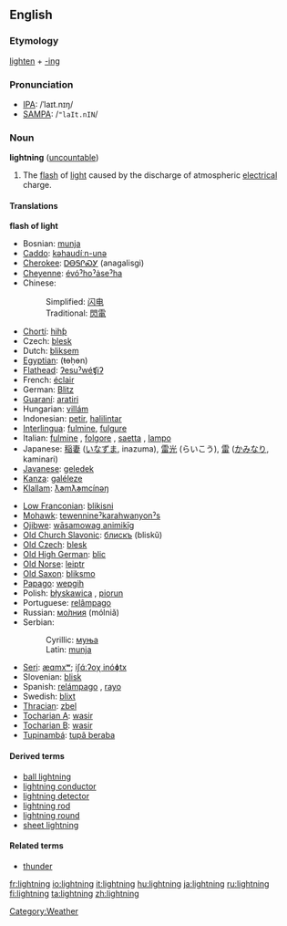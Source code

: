 ==English==
===Etymology===
[[lighten]] + [[-ing]]
===Pronunciation===
*[[IPA]]: /ˈlaɪt.nɪŋ/
*[[SAMPA]]: /<tt>"laIt.nIN</tt>/

=== Noun ===
'''lightning''' ([[uncountable]])

# The [[flash]] of [[light]] caused by the discharge of atmospheric [[electrical]] charge.

==== Translations ====
'''flash of light'''
{{top}}
*Bosnian: [[munja#Bosnian|munja]] {{f}}
*[[Caddo]]: [[kǝhaudíːn-unǝ]]
*[[Cherokee]]: [[ᎠᎾᎦᎵᏍᎩ]] (anagalisgi)
*[[Cheyenne]]: [[évóˀhoˀȧseˀha]]
*Chinese:
*:Simplified: [[闪电]]
*:Traditional: [[閃電]]
*[[Chortí]]: [[hihƥ]]
*Czech: [[blesk]] {{m}}
*Dutch: [[bliksem]] {{m}}
*[[Egyptian]]: (ŧɵḥɵn)
*[[Flathead]]: [[ʔesuˀwéʧiʔ]]
*French: [[éclair]] {{m}}
*German: [[Blitz]] {{m}}
*[[Guaraní]]: [[aratiri]]
*Hungarian: [[villám]]
*Indonesian: [[petir]], [[halilintar]]
*[[Interlingua]]: [[fulmine]], [[fulgure]]
*Italian: [[fulmine]] {{m}}, [[folgore]] {{m}}, [[saetta]] {{f}}, [[lampo]] {{m}}
*Japanese: [[稲妻]] ([[いなずま]], inazuma), [[雷光]] (らいこう), [[雷]] ([[かみなり]], kaminari)
*[[Javanese]]: [[geledek]]
*[[Kanza]]: [[galéleze]]
*[[Klallam]]: [[ƛ̕əmƛ̕əmcínəŋ]]
{{mid}}
*[[Low Franconian]]: [[blikisni]]
*[[Mohawk]]: [[tewennineˀkarahwanyonˀs]]
*[[Ojibwe]]: [[wāsamowag animikīg]]
*[[Old Church Slavonic]]: [[блискъ]] (bliskŭ)
*[[Old Czech]]: [[blesk]] {{m}}
*[[Old High German]]: [[blic]]
*[[Old Norse]]: [[leiptr]]
*[[Old Saxon]]: [[bliksmo]]
*[[Papago]]: [[wepgih]]
*Polish: [[błyskawica]] {{f}}, [[piorun]] {{m}}
*Portuguese: [[relâmpago]] {{m}}
*Russian: [[молния|мо́лния]] (mólniǎ) {{f}}
*Serbian:
*:Cyrillic: [[муња#Serbian|муња]] {{f}}
*:Latin: [[munja#Serbian|munja]] {{f}}
*[[Seri]]: [[æɑmxʷ]]; [[iʃɑ́ːʔoχ inóɸtx]]
*Slovenian: [[blisk]] {{m}}
*Spanish: [[relámpago]] {{m}}, [[rayo]] {{m}}
*Swedish: [[blixt]]
*[[Thracian]]: [[zbel]]
*[[Tocharian A]]: [[wasir]]
*[[Tocharian B]]: [[wasir]]
*[[Tupinambá]]: [[tupã beraba]]
{{bottom}}

====Derived terms====
* [[ball lightning]]
* [[lightning conductor]]
* [[lightning detector]]
* [[lightning rod]]
* [[lightning round]]
* [[sheet lightning]]

====Related terms====

*[[thunder]]

[[Category:Weather]]

[[fr:lightning]]
[[io:lightning]]
[[it:lightning]]
[[hu:lightning]]
[[ja:lightning]]
[[ru:lightning]]
[[fi:lightning]]
[[ta:lightning]]
[[zh:lightning]]